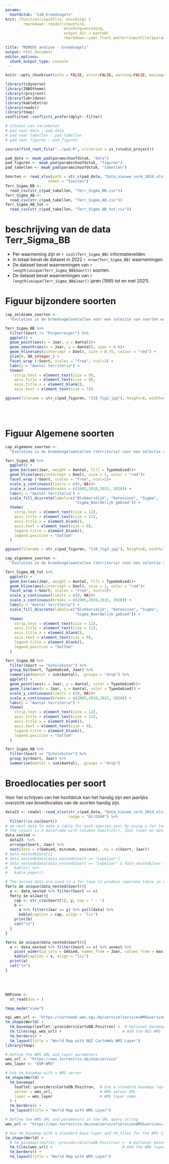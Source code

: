 ```yaml
---
params:
  hoofdstuk: "110_broedvogels"
knit: (function(inputFile, encoding) {
        rmarkdown::render(inputFile,
                          encoding=encoding,
                          output_dir = paste0(
                          rmarkdown::yaml_front_matter(inputFile)$params$hoofdstuk, "/output"))})
                           
title: "MONEOS analyse - broedvogels"
output: html_document
editor_options: 
  chunk_output_type: console
---
```



```r

knitr::opts_chunk$set(echo = FALSE, error=FALSE, warning=FALSE, message=FALSE, cache=FALSE)

```


```r

library(tidyverse)
library(INBOtheme)
library(rprojroot)
library(lubridate)
library(kableExtra)
library(readxl)
library(tmap)
conflicted::conflicts_prefer(dplyr::filter)

```


```r

# inlezen van variabelen
# pad naar data : pad_data
# pad naar tabellen : pad_tabellen
# pad naar figuren : pad_figuren

source(find_root_file("../pad.R", criterion = is_rstudio_project))

pad_data <- maak_pad(params$hoofdstuk, "data")
pad_figuren <- maak_pad(params$hoofdstuk, "figuren")
pad_tabellen <- maak_pad(params$hoofdstuk, "tabellen")

```


```r
Soorten <- read_xlsx(path = str_c(pad_data, "Data_nieuwe_vorm_2024.xlsx"),
                   sheet = "Soorten")
Terr_Sigma_BB <- 
  read_csv(str_c(pad_tabellen, "Terr_Sigma_BB.csv"))
Terr_Sigma_AB <- 
  read_csv(str_c(pad_tabellen, "Terr_Sigma_AB.csv"))
Terr_Sigma_AB_tot <- 
  read_csv(str_c(pad_tabellen, "Terr_Sigma_AB_tot.csv"))
```


# beschrijving van de data Terr_Sigma_BB

  - Per waarneming zijn er `r ncol(Terr_Sigma_BB)` informatievelden
  - In totaal bevat de dataset in 2022 `r nrow(Terr_Sigma_BB)` waarnemingen
  - De dataset bevat waarnemingen van `r length(unique(Terr_Sigma_BB$Soort))` soorten.
  - De dataset bevat waarnemingen van `r length(unique(Terr_Sigma_BB$Jaar))` jaren (1995 tot en met 2021).





# Figuur bijzondere soorten

```r
cap_zeldzame_soorten <-
  "Evoluties in de broedvogelaantallen voor een selectie van soorten waarvoor de data-inzameling representatief is binnen IHD-gebied. Loess-smoother weergegeven. Rode horizontale lijn geeft de tot doel gestelde aantallen."

Terr_Sigma_BB %>% 
  filter(Soort != "Purperreiger") %>% 
  ggplot() +
  geom_point(aes(x = Jaar, y = Aantal))+
  geom_smooth(aes(x = Jaar, y = Aantal), span = 0.6)+
  geom_hline(aes(yintercept = Doel), size = 0.75, colour = "red") +
  ylim(0, NA_integer_) +
  facet_wrap (~Soort, scales = "free", ncol=3) +
  labs(y = "Aantal territoria") +
  theme(
    strip.text = element_text(size = 9),
    axis.title = element_text(size = 9),
    axis.title.x = element_blank(),
    axis.text = element_text(size = 7))

ggsave(filename = str_c(pad_figuren, "110_fig2.jpg"), height=8, width=6)
```
<br/>
<br/>

# Figuur Algemene soorten

```r

cap_algemene_soorten <-
  "Evoluties in de broedvogelaantallen (territoria) voor een selectie van algemenere soorten voor een beperkt aantal gebieden die frequent worden geteld (BD (Blokkersdijk), K (Ketenisse), Sigma (Kalkense Meersen, Wijmeers, Bergenmeersen, Paardeweide, Weijmeerbroek en Polder van Kruibeke), Sigma\\_LO (= Noordelijke gebied = Doelpolder + Prosperpolder + Paardenschor + Schor Ouden Doel)). Rode horizontale lijn geeft de tot doel gestelde aantallen."

Terr_Sigma_AB %>% 
  ggplot() +
  geom_bar(aes(Jaar, weight = Aantal, fill = TypeGebied))+
  geom_hline(aes(yintercept = Doel), size = 1, color = "red")+
  facet_wrap (~Soort, scales = "free", ncol=2)+
  scale_y_continuous(limits = c(0, NA))+
  scale_x_continuous(breaks = c(2005,2010,2015, 2020)) +
  labs(y = "Aantal territoria") + 
  scale_fill_discrete(labels=c("Blokkersdijk", "Ketenisse", "Sigma", 
                               "Sigma_Noordelijk gebied")) +
  theme(
    strip.text = element_text(size = 12),
    axis.title = element_text(size = 11),
    axis.title.x = element_blank(),
    axis.text = element_text(size = 9),
    legend.title = element_blank(),
    legend.position = "bottom"
  )

ggsave(filename = str_c(pad_figuren, "110_fig3.jpg"), height=8, width=7)

```


```r

cap_algemene_soorten <-
  "Evoluties in de broedvogelaantallen (territoria) voor een selectie van algemenere soorten voor een beperkt aantal gebieden die frequent worden geteld (BD (Blokkersdijk), K (Ketenisse), Sigma (Kalkense Meersen, Wijmeers, Bergenmeersen, Paardeweide, Weijmeerbroek en Polder van Kruibeke), Sigma\\_LO (= Noordelijke gebied = Doelpolder + Prosperpolder + Paardenschor + Schor Ouden Doel)) tot en met 2020 en voor alle getelde gebieden sinds 2021. Rode horizontale lijn geeft de tot doel gestelde aantallen."

Terr_Sigma_AB_tot %>% 
  ggplot() +
  geom_bar(aes(Jaar, weight = Aantal, fill = TypeGebied))+
  geom_hline(aes(yintercept = Doel), size = 1, color = "red")+
  facet_wrap (~Soort, scales = "free", ncol=2)+
  scale_y_continuous(limits = c(0, NA))+
  scale_x_continuous(breaks = c(2005,2010,2015, 2020)) +
  labs(y = "Aantal territoria") + 
  scale_fill_discrete(labels=c("Blokkersdijk", "Ketenisse", "Sigma", 
                               "Sigma_Noordelijk gebied")) +
  theme(
    strip.text = element_text(size = 12),
    axis.title = element_text(size = 11),
    axis.title.x = element_blank(),
    axis.text = element_text(size = 9),
    legend.title = element_blank(),
    legend.position = "bottom"
  )
```

```r
Terr_Sigma_AB %>% 
  filter(Soort == "Scholekster") %>%
  group_by(Soort, TypeGebied, Jaar) %>% 
  summarise(Aantal = sum(Aantal), .groups = "drop") %>% 
  ggplot() +
  geom_point(aes(x = Jaar, y = Aantal, color = TypeGebied))+
  geom_line(aes(x = Jaar, y = Aantal, color = TypeGebied)) +
  scale_y_continuous(limits = c(0, NA))+
  scale_x_continuous(breaks = c(2005,2010,2015, 2020)) +
  labs(y = "Aantal territoria") +
  theme(
    strip.text = element_text(size = 12),
    axis.title = element_text(size = 11),
    axis.title.x = element_blank(),
    axis.text = element_text(size = 9),
    legend.title = element_blank(),
    legend.position = "bottom"
  )
```

```r
Terr_Sigma_AB %>% 
  filter(Soort == "Scholekster") %>%
  group_by(Soort, Jaar) %>% 
  summarise(Aantal = sum(Aantal), .groups = "drop")
```



# Broedlocaties per soort

Voor het schrijven van het hoofdstuk kan het handig zijn een jaarlijks overzicht van broedlocaties van de soorten handig zijn.

```r
data23 <- readxl::read_xlsx(str_c(pad_data, "Data_nieuwe_vorm_2024.xlsx"), 
                            range = "A1:G500") %>% 
  filter(!is.na(Soort))
# we nest data to make a table for each species-year by using a for loop
# the result is a dataframe with columns Soort(chr), Jaar (num) en data(list). Eacht list item in data contains a dataframe with Gebied, minimum and maximum.
data_nested <- 
  data23  %>% 
  arrange(Soort, Jaar) %>% 
  nest(data = c(Gebied, minimum, maximum), .by = c(Soort, Jaar))
# data_nested$data[1]
# data_nested$data[data_nested$Soort == "Lepelaar"]
# data_nested$data[data_nested$Soort == "Lepelaar" & data_nested$Jaar == 2021] %>% 
#   kable() %>% 
#   kable_paper()

```

```r
# The nested data are used in a for loop to produce seperate table in de output html file, notice the use of results='asis' in the header! (without that kable does not work in a for loop)
for(x in unique(data_nested$Soort)){
  a <- data_nested %>% filter(Soort == x)
  for(y in a$Jaar){
    cap <- str_c(a$Soort[1], y, sep = " - ")
    b <- 
      a %>% filter(Jaar == y) %>% pull(data) %>% 
      kable(caption = cap, align = "lcc")
    print(b)
    cat("\n")
  }
}
```


```r
for(x in unique(data_nested$Soort)){
  a <- data_nested %>% filter(Soort == x) %>% unnest %>% 
    pivot_wider(id_cols = Gebied, names_from = Jaar, values_from = maximum) %>% 
    kable(caption = x, align = "lcc")
  print(a)
  cat("\n")
}

```
<br/>
<br/>


```r
NOPzone <- 
  st_read(dsn = )

tmap_mode("view")

ngi_wms_url <- "https://cartoweb.wms.ngi.be/service?service=WMS&version=1.1.1&request=GetMap&layers=topo&styles=&format=image/png&transparent=TRUE&srs=EPSG:4326"
tm_shape(World) +
  tm_basemap(leaflet::providers$CartoDB.Positron) +  # Optional basemap
  tm_tiles(ngi_wms_url) +                           # Add the NGI WMS layer
  tm_borders() +
  tm_layout(title = "World Map with NGI CartoWeb WMS Layer")
library(tmap)

# Define the WMS URL and layer parameters
wms_url <- "https://ows.terrestris.de/osm/service"
wms_layer <- "OSM-WMS"

# Use tm_basemap with a WMS server
tm_shape(World) +
  tm_basemap(
    leaflet::providers$CartoDB.Positron,  # Use a standard basemap (optional)
    server = wms_url,                     # WMS server URL
    layer = wms_layer                     # WMS layer name
  ) +
  tm_borders() +
  tm_layout(title = "World Map with WMS Layer")

# Define the WMS URL and parameters in the URL query string
wms_url <- "https://ows.terrestris.de/osm/service?service=WMS&version=1.1.1&request=GetMap&layers=OSM-WMS&styles=&format=image/png&transparent=TRUE&srs=EPSG:4326"

# Use tm_basemap with a standard base layer and tm_tiles for the WMS layer
tm_shape(World) +
  # tm_basemap(leaflet::providers$CartoDB.Positron) +  # Optional basemap
  tm_tiles(wms_url) +                               # Add the WMS layer directly
  tm_borders() +
  tm_layout(title = "World Map with WMS Layer")
```

